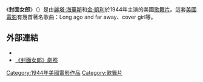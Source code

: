 {{noteTA
|G1=Show
}}
{{Infobox Film
| name           = 封面女郎<br>Cover Girl
| image          = Covergirlmp.jpg
| image_size     = 200px
| caption        = 海報
| director       = [[查爾斯·維多|查爾斯·維多]]
| producer       = [[亞瑟·施瓦茨|亞瑟·施瓦茨]]
| writer         = 歐文·S.·蓋爾西
| narrator       = 
| starring       = [[麗塔·海華斯|麗塔·海華斯]]<br>[[金·凱利|金·凱利]]
| music          = [[索爾·卓普林|索爾·卓普林]]
| cinematography = 艾倫·M.·戴維<br>Rudolph Maté
| editing        = 維奧拉·勞倫斯
| distributor    = Columbia Pictures
| released       = {{USA}} 1944年3月30日
| runtime        = 107分鐘
| country        = {{USA}}
| language       = [[英語|英語]] 
| budget         = 
| preceded_by    = 
| followed_by    = 
| amg_id         = 1:11307
| imdb_id        = 0036723}}
《'''封面女郎'''》（{{lang-en|Cover Girl}}）是由[[麗塔·海華斯|麗塔·海華斯]]和[[金·凱利|金·凱利]]於1944年主演的美國[[歌舞片|歌舞片]]。這套[[美國電影|美國電影]]有幾首著名歌曲：Long ago and far away、cover girl等。

==外部連結==
* {{imdb title|id=0036723|title=封面女郎}}
*[http://www.imdb.com/title/tt0036723/mediaindex 《封面女郎》劇照] {{Wayback|url=http://www.imdb.com/title/tt0036723/mediaindex |date=20190909033248 }}

{{DEFAULTSORT:Cover Girl}}
[[Category:1944年美國電影作品|Category:1944年美國電影作品]]
[[Category:歌舞片|Category:歌舞片]]

{{American film-stub}}